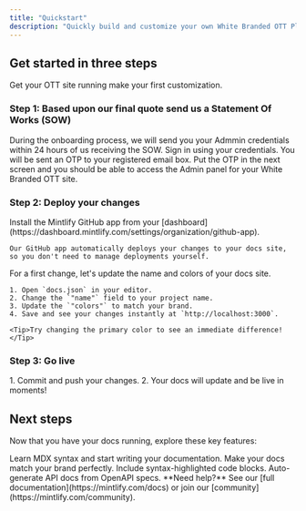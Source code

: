```yaml
---
title: "Quickstart"
description: "Quickly build and customize your own White Branded OTT Platform"
---
```


## Get started in three steps

Get your OTT site running make your first customization.

### Step 1: Based upon our final quote send us a Statement Of Works (SOW)

<AccordionGroup>
  <Accordion icon="copy" title="Get Admin access to your site">
    During the onboarding process, we will send you your Admmin credentials within 24 hours of us receiving the SOW.
    Sign in using your credentials.
    You will be sent an OTP to your registered email box.
    Put the OTP in the next screen and you should be able to access the Admin panel for your White Branded OTT site.
  </Accordion>
</AccordionGroup>

### Step 2: Deploy your changes

<AccordionGroup>
  <Accordion icon="github" title="Install our GitHub app">
    Install the Mintlify GitHub app from your [dashboard](https://dashboard.mintlify.com/settings/organization/github-app).
    
    Our GitHub app automatically deploys your changes to your docs site, so you don't need to manage deployments yourself.
</Accordion>
<Accordion icon="palette" title="Update your site name and colors">
    For a first change, let's update the name and colors of your docs site.

    1. Open `docs.json` in your editor.
    2. Change the `"name"` field to your project name.
    3. Update the `"colors"` to match your brand.
    4. Save and see your changes instantly at `http://localhost:3000`.

    <Tip>Try changing the primary color to see an immediate difference!</Tip>
  </Accordion>
</AccordionGroup>

### Step 3: Go live

<Accordion icon="rocket" title="Publish your docs">
  1. Commit and push your changes.
  2. Your docs will update and be live in moments!
</Accordion>

## Next steps

Now that you have your docs running, explore these key features:

<CardGroup cols={2}>

<Card title="Write Content" icon="pen-to-square" href="/essentials/markdown">
  Learn MDX syntax and start writing your documentation.
</Card>

<Card title="Customize style" icon="palette" href="/essentials/settings">
  Make your docs match your brand perfectly.
</Card>

<Card title="Add code examples" icon="square-code" href="/essentials/code">
  Include syntax-highlighted code blocks.
</Card>

<Card title="API documentation" icon="code" href="/api-reference/introduction">
  Auto-generate API docs from OpenAPI specs.
</Card>

</CardGroup>

<Note>
  **Need help?** See our [full documentation](https://mintlify.com/docs) or join our [community](https://mintlify.com/community).
</Note>
